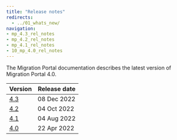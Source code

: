 ```yaml
---
title: "Release notes"
redirects:
  - ../01_whats_new/
navigation:
- mp_4.3_rel_notes
- mp_4.2_rel_notes
- mp_4.1_rel_notes
- 10_mp_4.0_rel_notes
---
```


The Migration Portal documentation describes the latest version of Migration Portal 4.0. 

| Version | Release date | 
| ------- | ------------ | 
| [4.3](mp_4.3_rel_notes) | 08 Dec 2022  |
| [4.2](mp_4.2_rel_notes) | 04 Oct 2022  |
| [4.1](mp_4.1_rel_notes) | 04 Aug 2022  |
| [4.0](10_mp_4.0_rel_notes) | 22 Apr 2022  |
